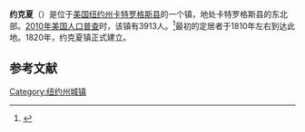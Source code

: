 {{Infobox settlement
|official_name            = 约克夏
|settlement_type          = 镇
|nickname                 = 
|motto                    =

<!-- Images -->
|image_skyline            = 
|imagesize                = 
|image_caption            = 
|image_flag               = 
|image_seal               =

<!-- Maps -->
|pushpin_map              = USA New York
|pushpin_label            = 约克夏
|pushpin_label_position   = bottom
|pushpin_map_caption      =
|pushpin_mapsize          =
|image_map                = 
|mapsize                  = 
|map_caption              = 
|image_map1               = 
|mapsize1                 = 
|map_caption1             =
|latd = 42 | latm = 29 | lats = 9 | latNS = N
|longd = 78 | longm = 30 | longs = 32 | longEW = W

<!-- Location -->
|subdivision_type         = [[国家|国家]]
|subdivision_name         = [[美国|美国]]
|subdivision_type1        = [[美国行政区划|州]]
|subdivision_name1        = [[纽约州|纽约州]]
|subdivision_type2        = [[纽约州行政区划|县]]
|subdivision_name2        = [[卡特罗格斯县_(纽约州)|卡特罗格斯县]]
|government_footnotes     = 
|government_type          =
|established_title        = 
|established_date         =

<!-- Area -->
|unit_pref                = Imperial
|area_footnotes           = 
|area_magnitude           = 
|area_total_km2           = 94.3
|area_land_km2            = 93.9
|area_water_km2           = 0.4
|area_total_sq_mi         = 
|area_land_sq_mi          = 
|area_water_sq_mi         =

<!-- Population -->
|population_as_of         = [[2010年美国人口普查|2010]]
|population_footnotes     = 
|population_total         = 3913
|population_density_km2   = 41.7
|population_density_sq_mi =

<!-- General information -->
|timezone                 = [[美国东部时间|EST]]
|utc_offset               = 
|timezone_DST             = 
|utc_offset_DST           = 
|elevation_footnotes      = 
|elevation_m              = 
|elevation_ft             = 1697

<!-- Area/postal codes & others -->
|postal_code_type         = [[美国邮政编码|邮政编码]]
|postal_code              = 14173、14042
|area_code                = 
|website                  = {{URL|yorkshireny.org}}
|footnotes                = 
}}
'''约克夏'''（{{lang-en|Yorkshire}}）是位于[[美国|美国]][[纽约州|纽约州]][[卡特罗格斯县_(纽约州)|卡特罗格斯县]]的一个镇，地处卡特罗格斯县的东北部。[[2010年美国人口普查|2010年美国人口普查]]时，该镇有3913人。<ref name>{{cite web|url=http://factfinder2.census.gov|publisher=[[United_States_Census_Bureau|United States Census Bureau]]|title=American FactFinder|access-date=2022-03-25|archive-date=2013-09-11|archive-url=https://web.archive.org/web/20130911234518/http://factfinder2.census.gov/|dead-url=no}}</ref>最初的定居者于1810年左右到达此地。1820年，约克夏镇正式建立。

== 参考文献 ==
{{reflist}}

{{NY-stub}}
[[Category:纽约州城镇|Category:纽约州城镇]]